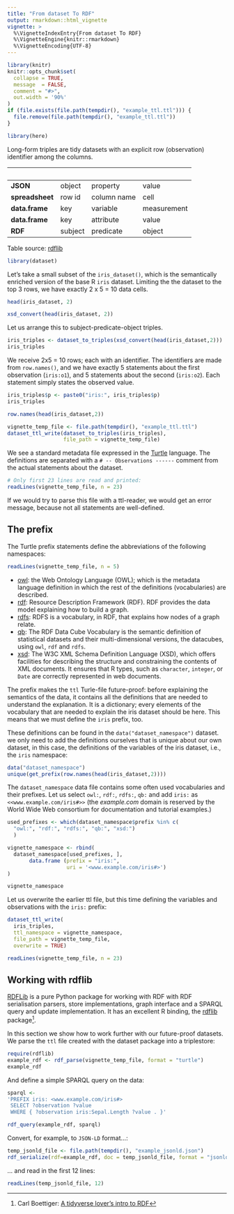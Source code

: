 ```yaml
---
title: "From dataset To RDF"
output: rmarkdown::html_vignette
vignette: >
  %\VignetteIndexEntry{From dataset To RDF}
  %\VignetteEngine{knitr::rmarkdown}
  %\VignetteEncoding{UTF-8}
---
```


```r
library(knitr)
knitr::opts_chunk$set(
  collapse = TRUE,
  message  = FALSE,
  comment = "#>",
  out.width = '90%'
)
if (file.exists(file.path(tempdir(), "example_ttl.ttl"))) {
  file.remove(file.path(tempdir(), "example_ttl.ttl"))
}

library(here)
```

Long-form triples are tidy datasets with an explicit row (observation) identifier among the columns.



&nbsp;          | &nbsp;  | &nbsp;      | &nbsp;
----------------|---------|-------------|-------------
**JSON**        | object  | property    | value
**spreadsheet** | row id  | column name | cell
**data.frame**  | key     | variable    | measurement
**data.frame**  | key     | attribute   | value
**RDF**         | subject | predicate   | object

Table source: [rdflib](https://cran.r-project.org/package=rdflib/vignettes/rdf_intro.html)

```r
library(dataset)
```

Let's take a small subset of the `iris_dataset()`, which is the semantically enriched version of the base R `iris` dataset. Limiting the the dataset to the top 3 rows, we have exactly 2 x 5 = 10 data cells.

```r
head(iris_dataset, 2)
```

```r
xsd_convert(head(iris_dataset, 2))
```

Let us arrange this to subject-predicate-object triples.

```r
iris_triples <- dataset_to_triples(xsd_convert(head(iris_dataset,2)))
iris_triples
```

We receive 2x5 = 10 rows; each with an identifier. The identifiers are made from `row.names()`, and we have exactly 5 statements about the first observation (`iris:o1`), and 5 statements about the second (`iris:o2`). Each statement simply states the observed value.


```r
iris_triples$p <- paste0("iris:", iris_triples$p)
iris_triples
```



```r
row.names(head(iris_dataset,2))
```
```r
vignette_temp_file <- file.path(tempdir(), "example_ttl.ttl")
dataset_ttl_write(dataset_to_triples(iris_triples), 
                  file_path = vignette_temp_file)
```


We see a standard metadata file expressed in the [Turtle](https://www.w3.org/TR/rdf12-turtle/) language. The definitions are
separated with a `# -- Observations ------` comment from the actual statements
about the dataset.

```r
# Only first 23 lines are read and printed:
readLines(vignette_temp_file, n = 23)
```
If we would try to parse this file with a ttl-reader, we would get an error message, because not all statements are well-defined. 

## The prefix

The Turtle prefix statements define the abbreviations of the following namespaces:

```r
readLines(vignette_temp_file, n = 5)
```
- [owl](https://www.w3.org/OWL/): the Web Ontology Language (OWL); which is the metadata language definition in which the rest of the definitions (vocabularies) are described.
- [rdf](https://www.w3.org/rdf/): Resource Description Framework (RDF). RDF provides the data model explaining how to build a graph. 
- [rdfs](https://www.w3.org/wiki/RDFS/): RDFS is a vocabulary, in RDF, that explains how nodes of a graph relate. 
- [qb](https://www.w3.org/TR/vocab-data-cube/): The RDF Data Cube Vocabulary is the semantic definition of statistical datasets and their multi-dimensional versions, the datacubes, using `owl`, `rdf` and `rdfs`.
- [xsd](https://www.w3.org/TR/xmlschema11-1/): The W3C XML Schema Definition Language (XSD), which offers facilities for describing the structure and constraining the contents of XML documents. It ensures that R types, such as `character`, `integer`,  or `Date` are correctly represented in web documents.

The prefix makes the `ttl` Turle-file future-proof: before explaining the semantics of the data, it contains all the definitions that are needed to understand the explanation. It is a dictionary; every elements of the vocabulary that are needed to explain the iris dataset should be here.  This means that we must define the `iris` prefix, too.

These definitions can be found in the `data("dataset_namespace")` dataset.  we only need to add the definitions ourselves that is unique about our own dataset, in this case, the definitions of the variables of the iris dataset, i.e., the `iris` namespace:

```r
data("dataset_namespace")
unique(get_prefix(row.names(head(iris_dataset,2))))
```

The `dataset_namespace` data file contains some often used vocabularies and their prefixes. Let us select  `owl:`, `rdf:`, `rdfs:`, `qb:` and add `iris:` as `<<www.example.com/iris#>>` (the _example.com_ domain is reserved by the World Wide Web consortium for documentation and tutorial examples.)

```r
used_prefixes <- which(dataset_namespace$prefix %in% c(
  "owl:", "rdf:", "rdfs:", "qb:", "xsd:")
  )

vignette_namespace <- rbind(
  dataset_namespace[used_prefixes, ], 
       data.frame (prefix = "iris:", 
                   uri = '<www.example.com/iris#>')
) 

vignette_namespace
```

Let us overwrite the earlier ttl file, but this time defining the variables and observations with the `iris:` prefix:

```r
dataset_ttl_write(
  iris_triples, 
  ttl_namespace = vignette_namespace,
  file_path = vignette_temp_file, 
  overwrite = TRUE)
```

```r
readLines(vignette_temp_file, n = 23)
```
## Working with rdflib

[RDFLib](https://rdflib.readthedocs.io/en/stable/) is a pure Python package for working with RDF with RDF serialisation parsers, store implementations, graph interface and a SPARQL query and update implementation. It has an excellent R binding, the [rdflib](https://cran.r-project.org/package=rdflib/vignettes/rdf_intro.html) package^[Carl Boettiger: [A tidyverse lover’s intro to RDF](https://cran.r-project.org/package=rdflib/vignettes/rdf_intro.html)].

In this section we show how to work further with our future-proof datasets. We parse the `ttl` file created with the dataset package into a triplestore:

```r
require(rdflib)
example_rdf <- rdf_parse(vignette_temp_file, format = "turtle")
example_rdf
```
And define a simple SPARQL query on the data:


```r
sparql <-
'PREFIX iris: <www.example.com/iris#> 
 SELECT ?observation ?value
 WHERE { ?observation iris:Sepal.Length ?value . }'

rdf_query(example_rdf, sparql)
```

Convert, for example, to `JSON-LD` format...:

```r
temp_jsonld_file <- file.path(tempdir(), "example_jsonld.json")
rdf_serialize(rdf=example_rdf, doc = temp_jsonld_file, format = "jsonld")
```

... and read in the first 12 lines:

```r
readLines(temp_jsonld_file, 12)
```


